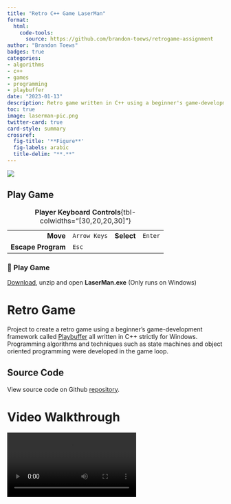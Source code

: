```yaml
---
title: "Retro C++ Game LaserMan"
format:
  html:
    code-tools:
      source: https://github.com/brandon-toews/retrogame-assignment
author: "Brandon Toews"
badges: true
categories:
- algorithms
- c++
- games
- programming
- playbuffer
date: "2023-01-13"
description: Retro game written in C++ using a beginner's game-development framework called Playbuffer
toc: true
image: laserman-pic.png
twitter-card: true
card-style: summary
crossref:
  fig-title: '**Figure**'
  fig-labels: arabic
  title-delim: "**.**"
---
```


![](laserman-play.png)

::: {.callout-tip collapse="true"}
## Play Game

|                    |              |                 |         |
|-------------------:|--------------|----------------:|---------|
|           **Move** | `Arrow Keys` | **Select**      | `Enter` |
| **Escape Program** |        `Esc` |                 |         |

: **Player Keyboard Controls**{tbl-colwidths="\[30,20,20,30\]"}


### 🚀 Play Game {.unnumbered}
[Download](LaserMan.zip), unzip and open **LaserMan.exe** (Only runs on Windows)
:::

# Retro Game

Project to create a retro game using a beginner's game-development framework called [Playbuffer](https://github.com/sumo-digital-academy/playbuffer) all written in C++ strictly for Windows. Programming algorithms and techniques such as state machines and object oriented programming were developed in the game loop.

::: callout-note
## Source Code

View source code on Github [repository](https://github.com/brandon-toews/retrogame-assignment).
:::

# Video Walkthrough

![](LaserMan_Walkthrough.mp4){#video-walkthrough}
